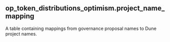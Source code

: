## op_token_distributions_optimism.project_name_mapping 
A table containing mappings from governance proposal names to Dune project names.


<ParamField path="proposal_name">

</ParamField>
<ParamField path="project_name">

</ParamField>
